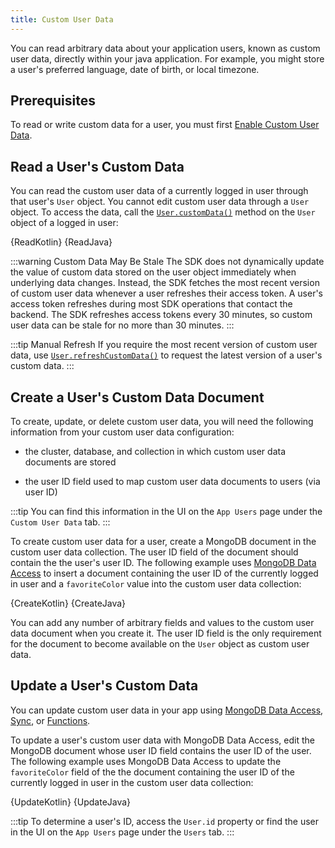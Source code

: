 ```yaml
---
title: Custom User Data
---
```



You can read arbitrary data about your application users, known as
custom user data, directly within your java application. For example,
you might store a user's preferred language, date of birth, or local
timezone.

## Prerequisites

To read or write custom data for a user, you must first [Enable Custom User Data](https://www.mongodb.com/docs/realm/users/enable-custom-user-data/#std-label-enable-custom-user-data-procedure).

## Read a User's Custom Data

You can read the custom user data of a currently logged in user
through that user's `User` object. You cannot edit custom user data
through a `User` object.
To access the data, call the
[`User.customData()`](https://www.mongodb.com/docs/realm-sdks/java/latest/io/realm/mongodb/User.html#getCustomData--)
method on the `User` object of a logged in user:

<Tabs groupId="java-sdk-languages">
  <TabItem value="kotlin" label="Kotlin">
    <CodeBlock language="kotlin">{ReadKotlin}</CodeBlock>
  </TabItem>
  <TabItem value="java" label="Java">
    <CodeBlock language="java">{ReadJava}</CodeBlock>
  </TabItem>
</Tabs>

:::warning Custom Data May Be Stale
The SDK does not dynamically update the value of custom data stored on
the user object immediately when underlying data changes. Instead, the SDK
fetches the most recent version of custom user data whenever a user
refreshes their access token. A user's access token refreshes
during most SDK operations that contact the backend.
The SDK refreshes access tokens every 30 minutes, so custom
user data can be stale for no more than 30 minutes.
:::

:::tip Manual Refresh
If you require the most recent version of custom user data, use
[`User.refreshCustomData()`](https://www.mongodb.com/docs/realm-sdks/java/latest/io/realm/mongodb/User.html#refreshCustomData--)
to request the latest version of a user's custom data.
:::

## Create a User's Custom Data Document

To create, update, or delete custom user data, you will need the following
information from your custom user data configuration:

- the cluster, database, and collection in which custom
  user data documents are stored

- the user ID field used to map custom user data documents
  to users (via user ID)

:::tip
You can find this information in the UI on the `App Users` page
under the `Custom User Data` tab.
:::

To create custom user data for a user, create a MongoDB document in the
custom user data collection. The user ID field of the document should
contain the the user's user ID. The following example uses
[MongoDB Data Access](/sdk/java/app-services/mongodb/overview) to insert a
document containing the user ID of the currently logged in user and a
`favoriteColor` value into the custom user data collection:

<Tabs groupId="java-sdk-languages">
  <TabItem value="kotlin" label="Kotlin">
    <CodeBlock language="kotlin">{CreateKotlin}</CodeBlock>
  </TabItem>
  <TabItem value="java" label="Java">
    <CodeBlock language="java">{CreateJava}</CodeBlock>
  </TabItem>
</Tabs>

You can add any number of arbitrary fields and values to the custom user
data document when you create it. The user ID field is the only
requirement for the document to become available on the `User` object
as custom user data.

## Update a User's Custom Data

You can update custom user data in your app using
[MongoDB Data Access](/sdk/java/app-services/mongodb/overview),
[Sync](/sdk/java/app-services/sync/overview), or
[Functions](/sdk/java/app-services/functions).

To update a user's custom user data with MongoDB Data Access, edit the
MongoDB document whose user ID field contains the user ID of the user.
The following example uses MongoDB Data Access
to update the `favoriteColor` field of
the the document containing the user ID of the currently logged in user
in the custom user data collection:

<Tabs groupId="java-sdk-languages">
  <TabItem value="kotlin" label="Kotlin">
    <CodeBlock language="kotlin">{UpdateKotlin}</CodeBlock>
  </TabItem>
  <TabItem value="java" label="Java">
    <CodeBlock language="java">{UpdateJava}</CodeBlock>
  </TabItem>
</Tabs>

:::tip
To determine a user's ID, access the `User.id` property or find the user
in the UI on the `App Users` page under the `Users` tab.
:::
